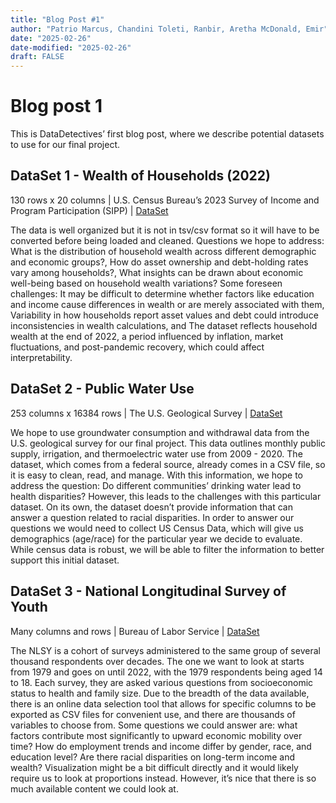 ```yaml
---
title: "Blog Post #1"
author: "Patrio Marcus, Chandini Toleti, Ranbir, Aretha McDonald, Emir"
date: "2025-02-26"
date-modified: "2025-02-26"
draft: FALSE
---
```

# Blog post 1
This is DataDetectives' first blog post, where we describe potential datasets to use for our final project. 

## DataSet 1 - Wealth of Households (2022)
::: {.border}
130 rows x 20 columns | U.S. Census Bureau’s 2023 Survey of Income and Program Participation (SIPP) | [DataSet](https://www.census.gov/library/publications/2024/demo/p70br-202.html)
:::
The data is well organized but it is not in tsv/csv format so it will have to be converted before being loaded and cleaned. Questions we hope to address: What is the distribution of household wealth across different demographic and economic groups?, How do asset ownership and debt-holding rates vary among households?, What insights can be drawn about economic well-being based on household wealth variations? Some foreseen challenges:  It may be difficult to determine whether factors like education and income cause differences in wealth or are merely associated with them, Variability in how households report asset values and debt could introduce inconsistencies in wealth calculations, and The dataset reflects household wealth at the end of 2022, a period influenced by inflation, market fluctuations, and post-pandemic recovery, which could affect interpretability.

## DataSet 2 - Public Water Use

::: {.border}
253 columns x 16384 rows | The U.S. Geological Survey | [DataSet](https://www.usgs.gov/mission-areas/water-resources/science/water-use-united-states#overview)
:::

We hope to use groundwater consumption and withdrawal data from the U.S. geological survey for our final project. This data outlines monthly public supply, irrigation, and thermoelectric water use from 2009 - 2020. The dataset, which comes from a federal source, already comes in a CSV file, so it is easy to clean, read, and manage. With this information, we hope to address the question: Do different communities’ drinking water lead to health disparities? However, this leads to the challenges with this particular dataset. On its own, the dataset doesn’t provide information that can answer a question related to racial disparities. In order to answer our questions we would need to collect US Census Data, which will give us demographics (age/race) for the particular year we decide to evaluate. While census data is robust, we will be able to filter the information to better support this initial dataset. 

## DataSet 3 - National Longitudinal Survey of Youth
::: {.border}
Many columns and rows | Bureau of Labor Service | [DataSet](https://www.nlsinfo.org/content/cohorts/nlsy79)
:::

The NLSY is a cohort of surveys administered to the same group of several thousand respondents over decades. The one we want to look at starts from 1979 and goes on until 2022, with the 1979 respondents being aged 14 to 18. Each survey, they are asked various questions from socioeconomic status to health and family size. Due to the breadth of the data available, there is an online data selection tool that allows for specific columns to be exported as CSV files for convenient use, and there are thousands of variables to choose from. Some questions we could answer are: what factors contribute most significantly to upward economic mobility over time? How do employment trends and income differ by gender, race, and education level? Are there racial disparities on  long-term income and wealth? Visualization might be a bit difficult directly and it would likely require us to look at proportions instead. However, it's nice that there is so much available content we could look at.